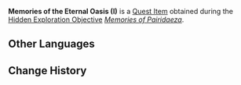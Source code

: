 {{Item Infobox
|id           = 120100
|image        = Item Memories of the Eternal Oasis I.png
|type         = Quest Items
|description  = The oldest memories connected to the [[Eternal Oasis]], resembling runes adrift upon the air.
|source1      = [[Memories of Pairidaeza]]
}}
'''Memories of the Eternal Oasis (I)''' is a [[Quest Item]] obtained during the [[Hidden Exploration Objective]] ''[[Memories of Pairidaeza]]''.

==Other Languages==
{{Other Languages
|en      = Memories of the Eternal Oasis (I)
|zhs     = 永恒绿洲的记忆・一
|zhs_rm  = Yǒnghéng Lǜzhōu de Jìyì - Yī
|zht     = 永恆綠洲的記憶・一
|zht_rm  = Yǒnghéng Lǜzhōu de Jìyì - Yī
|ja      = 永遠のオアシスの記憶・一
|ja_rm   = Eien no Oashisu no Kioku - Ichi
|ko      = 영원의 오아시스의 기억・첫 번째
|ko_rm   = Yeong'won-ui Oasis-ui Gieok - Cheot Beonjjae
|es      = Recuerdo del Oasis Eterno (I)
|fr      = Souvenirs de l'Oasis éternelle - 1
|ru      = Воспоминания об Оазисе вечности I
|th      = ความทรงจำของโอเอซิสนิรันดร์ (I)
|th_rm   = 
|vi      = Ký Ức Ốc Đảo Vĩnh Hằng I
|de      = Erinnerungen der Oase der Ewigkeit I
|id      = Ingatan Oasis Abadi (I)
|pt      = Lembranças do Oásis Eterno &mdash; I
|tr      = Sonsuz Vaha'nın Hatıraları (I)
|it      = Memorie dell'Oasi eterna (I)
}}

==Change History==
{{Change History|3.4}}